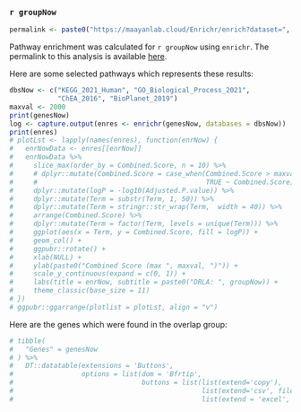 ### `r groupNow` 

```r
permalink <- paste0("https://maayanlab.cloud/Enrichr/enrich?dataset=", permalinkNow[1])
```

Pathway enrichment was calculated for `r groupNow` using `enrichr`. The permalink to this analysis is available <a href='`r permalink`' target='_blank'>here</a>. 

Here are some selected pathways which represents these results:

```r
dbsNow <- c("KEGG_2021_Human", "GO_Biological_Process_2021",
            "ChEA_2016", "BioPlanet_2019")
maxval <- 2000
print(genesNow)
log <- capture.output(enres <- enrichr(genesNow, databases = dbsNow))
print(enres)
# plotLst <- lapply(names(enres), function(enrNow) {
#   enrNowData <- enres[[enrNow]]
#   enrNowData %>%
#     slice_max(order_by = Combined.Score, n = 10) %>%
#     # dplyr::mutate(Combined.Score = case_when(Combined.Score > maxval ~ maxval,
#     #                                          TRUE ~ Combined.Score)) %>%
#     dplyr::mutate(logP = -log10(Adjusted.P.value)) %>%
#     dplyr::mutate(Term = substr(Term, 1, 50)) %>%
#     dplyr::mutate(Term = stringr::str_wrap(Term,  width = 40)) %>%
#     arrange(Combined.Score) %>%
#     dplyr::mutate(Term = factor(Term, levels = unique(Term))) %>%
#     ggplot(aes(x = Term, y = Combined.Score, fill = logP)) +
#     geom_col() +
#     ggpubr::rotate() +
#     xlab(NULL) +
#     ylab(paste0("Combined Score (max ", maxval, ")")) +
#     scale_y_continuous(expand = c(0, 1)) +
#     labs(title = enrNow, subtitle = paste0("DRLA: ", groupNow)) +
#     theme_classic(base_size = 11)
# })
# ggpubr::ggarrange(plotlist = plotLst, align = "v")
```


Here are the genes which were found in the overlap group:

```r
# tibble(
#   "Genes" = genesNow
# ) %>%
#   DT::datatable(extensions = 'Buttons', 
#                 options = list(dom = 'Bfrtip',
#                                buttons = list(list(extend='copy'),
#                                               list(extend='csv', filename = groupNow),
#                                               list(extend = 'excel', filename = groupNow))))
```

